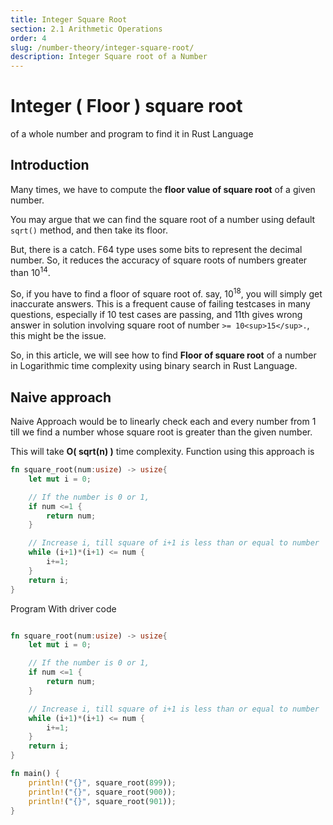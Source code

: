 ```yaml
---
title: Integer Square Root
section: 2.1 Arithmetic Operations
order: 4
slug: /number-theory/integer-square-root/
description: Integer Square root of a Number
---
```


# Integer ( Floor ) square root
of a whole number and program to find it in Rust Language

## Introduction

Many times, we have to compute the **floor value of square root** of a given number.

You may argue that we can find the square root of a number using default `sqrt()` method, and then take its floor.

But, there is a catch. F64 type uses some bits to represent the decimal number. So, it reduces the accuracy of square roots of numbers greater than 10<sup>14</sup>.

So, if you have to find a floor of square root of. say, 10<sup>18</sup>, you will simply get inaccurate answers.
This is a frequent cause of failing testcases in many questions, especially if 10 test cases are passing, and 11th gives wrong answer in solution involving square root of number `>= 10<sup>15</sup>.`, this might be the issue.

So, in this article, we will see how to find **Floor of square root** of a number in Logarithmic time complexity using binary search in Rust Language.

## Naive approach

Naive Approach would be to linearly check each and every number from 1 till we find a number whose square root is greater than the given number.

This will take **O( sqrt(n) )** time complexity. Function using this approach is

```rust
fn square_root(num:usize) -> usize{
    let mut i = 0;

    // If the number is 0 or 1,
    if num <=1 {
        return num;
    }

    // Increase i, till square of i+1 is less than or equal to number
    while (i+1)*(i+1) <= num {
        i+=1;
    }
    return i;
}
```

Program With driver code

```rust

fn square_root(num:usize) -> usize{
    let mut i = 0;

    // If the number is 0 or 1,
    if num <=1 {
        return num;
    }

    // Increase i, till square of i+1 is less than or equal to number
    while (i+1)*(i+1) <= num {
        i+=1;
    }
    return i;
}

fn main() {
    println!("{}", square_root(899));
    println!("{}", square_root(900));
    println!("{}", square_root(901));
}
```
